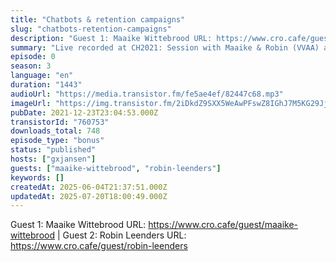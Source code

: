 ```yaml
---
title: "Chatbots & retention campaigns"
slug: "chatbots-retention-campaigns"
description: "Guest 1: Maaike Wittebrood URL: https://www.cro.cafe/guest/maaike-wittebrood | Guest 2: Robin Leenders URL: https://www.cro.cafe/guest/robin-leenders"
summary: "Live recorded at CH2021: Session with Maaike & Robin (VVAA) about deploying chatbots and building retention campaigns."
episode: 0
season: 3
language: "en"
duration: "1443"
audioUrl: "https://media.transistor.fm/fe5ae4ef/82447c68.mp3"
imageUrl: "https://img.transistor.fm/2iDkdZ9SXX5WeAwPFswZ8IGhJ7M5KG29JjI5O7mkLmw/rs:fill:3000:3000:1/q:60/aHR0cHM6Ly9pbWct/dXBsb2FkLXByb2R1/Y3Rpb24udHJhbnNp/c3Rvci5mbS83Yzk5/NzNhMThmYjc2ZTlm/MTI4MGU5NGZkMjM2/NGU4OC5qcGc.webp"
pubDate: 2021-12-23T23:04:53.000Z
transistorId: "760753"
downloads_total: 748
episode_type: "bonus"
status: "published"
hosts: ["gxjansen"]
guests: ["maaike-wittebrood", "robin-leenders"]
keywords: []
createdAt: 2025-06-04T21:37:51.000Z
updatedAt: 2025-07-20T18:00:49.000Z
---
```


Guest 1: Maaike Wittebrood URL: https://www.cro.cafe/guest/maaike-wittebrood | Guest 2: Robin Leenders URL: https://www.cro.cafe/guest/robin-leenders
